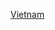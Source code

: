 {{year in country category|2|0|0|3|越南|亞洲||}}
{{Commons category|2003 in Vietnam}}

[[Category:2003年東南亞|Vietnam]]